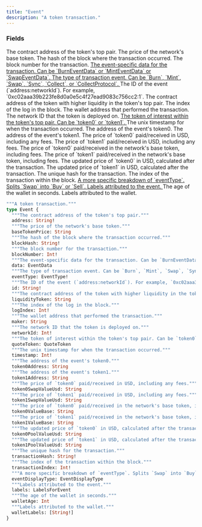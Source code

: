 ```yaml
---
title: "Event"
description: "A token transaction."
---
```


### Fields

<ResponseField name="address" type="String!" required>
  The contract address of the token's top pair.
</ResponseField>

<ResponseField name="baseTokenPrice" type="String">
  The price of the network's base token.
</ResponseField>

<ResponseField name="blockHash" type="String!" required>
  The hash of the block where the transaction occurred.
</ResponseField>

<ResponseField name="blockNumber" type="Int!" required>
  The block number for the transaction.
</ResponseField>

<a href="/api-reference/types/eventdata">
  <ResponseField name="data" type="EventData">
    The event-specific data for the transaction. Can be `BurnEventData` or `MintEventData` or `SwapEventData`.
  </ResponseField>
</a>

<a href="/api-reference/types/eventtype">
  <ResponseField name="eventType" type="EventType!" required>
    The type of transaction event. Can be `Burn`, `Mint`, `Swap`, `Sync`, `Collect`, or `CollectProtocol`.
  </ResponseField>
</a>

<ResponseField name="id" type="String!" required>
  The ID of the event (`address:networkId`). For example, `0xc02aaa39b223fe8d0a0e5c4f27ead9083c756cc2:1`.
</ResponseField>

<ResponseField name="liquidityToken" type="String">
  The contract address of the token with higher liquidity in the token's top pair.
</ResponseField>

<ResponseField name="logIndex" type="Int!" required>
  The index of the log in the block.
</ResponseField>

<ResponseField name="maker" type="String">
  The wallet address that performed the transaction.
</ResponseField>

<ResponseField name="networkId" type="Int!" required>
  The network ID that the token is deployed on.
</ResponseField>

<a href="/api-reference/types/quotetoken">
  <ResponseField name="quoteToken" type="QuoteToken">
    The token of interest within the token's top pair. Can be `token0` or `token1`.
  </ResponseField>
</a>

<ResponseField name="timestamp" type="Int!" required>
  The unix timestamp for when the transaction occurred.
</ResponseField>

<ResponseField name="token0Address" type="String">
  The address of the event's token0.
</ResponseField>

<ResponseField name="token1Address" type="String">
  The address of the event's token1.
</ResponseField>

<ResponseField name="token0SwapValueUsd" type="String">
  The price of `token0` paid/received in USD, including any fees.
</ResponseField>

<ResponseField name="token1SwapValueUsd" type="String">
  The price of `token1` paid/received in USD, including any fees.
</ResponseField>

<ResponseField name="token0ValueBase" type="String">
  The price of `token0` paid/received in the network's base token, including fees.
</ResponseField>

<ResponseField name="token1ValueBase" type="String">
  The price of `token1` paid/received in the network's base token, including fees.
</ResponseField>

<ResponseField name="token0PoolValueUsd" type="String">
  The updated price of `token0` in USD, calculated after the transaction.
</ResponseField>

<ResponseField name="token1PoolValueUsd" type="String">
  The updated price of `token1` in USD, calculated after the transaction.
</ResponseField>

<ResponseField name="transactionHash" type="String!" required>
  The unique hash for the transaction.
</ResponseField>

<ResponseField name="transactionIndex" type="Int!" required>
  The index of the transaction within the block.
</ResponseField>

<a href="/api-reference/types/eventdisplaytype">
  <ResponseField name="eventDisplayType" type="EventDisplayType">
    A more specific breakdown of `eventType`. Splits `Swap` into `Buy` or `Sell`.
  </ResponseField>
</a>

<a href="/api-reference/types/labelsforevent">
  <ResponseField name="labels" type="LabelsForEvent">
    Labels attributed to the event.
  </ResponseField>
</a>

<ResponseField name="walletAge" type="Int">
  The age of the wallet in seconds.
</ResponseField>

<ResponseField name="walletLabels" type="[String!]">
  Labels attributed to the wallet.
</ResponseField>


```graphql Event
"""A token transaction."""
type Event {
  """The contract address of the token's top pair."""
  address: String!
  """The price of the network's base token."""
  baseTokenPrice: String
  """The hash of the block where the transaction occurred."""
  blockHash: String!
  """The block number for the transaction."""
  blockNumber: Int!
  """The event-specific data for the transaction. Can be `BurnEventData` or `MintEventData` or `SwapEventData`."""
  data: EventData
  """The type of transaction event. Can be `Burn`, `Mint`, `Swap`, `Sync`, `Collect`, or `CollectProtocol`."""
  eventType: EventType!
  """The ID of the event (`address:networkId`). For example, `0xc02aaa39b223fe8d0a0e5c4f27ead9083c756cc2:1`."""
  id: String!
  """The contract address of the token with higher liquidity in the token's top pair."""
  liquidityToken: String
  """The index of the log in the block."""
  logIndex: Int!
  """The wallet address that performed the transaction."""
  maker: String
  """The network ID that the token is deployed on."""
  networkId: Int!
  """The token of interest within the token's top pair. Can be `token0` or `token1`."""
  quoteToken: QuoteToken
  """The unix timestamp for when the transaction occurred."""
  timestamp: Int!
  """The address of the event's token0."""
  token0Address: String
  """The address of the event's token1."""
  token1Address: String
  """The price of `token0` paid/received in USD, including any fees."""
  token0SwapValueUsd: String
  """The price of `token1` paid/received in USD, including any fees."""
  token1SwapValueUsd: String
  """The price of `token0` paid/received in the network's base token, including fees."""
  token0ValueBase: String
  """The price of `token1` paid/received in the network's base token, including fees."""
  token1ValueBase: String
  """The updated price of `token0` in USD, calculated after the transaction."""
  token0PoolValueUsd: String
  """The updated price of `token1` in USD, calculated after the transaction."""
  token1PoolValueUsd: String
  """The unique hash for the transaction."""
  transactionHash: String!
  """The index of the transaction within the block."""
  transactionIndex: Int!
  """A more specific breakdown of `eventType`. Splits `Swap` into `Buy` or `Sell`."""
  eventDisplayType: EventDisplayType
  """Labels attributed to the event."""
  labels: LabelsForEvent
  """The age of the wallet in seconds."""
  walletAge: Int
  """Labels attributed to the wallet."""
  walletLabels: [String!]
}
```
